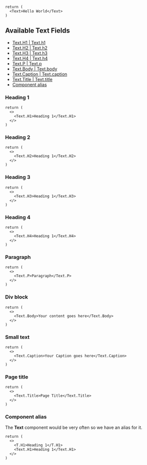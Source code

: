 
<br />

<Documenter >

```preview
return (
  <Text>Hello World</Text>
)
```

</Documenter>

## Available Text Fields

- [Text.H1 | Text.h1](#heading-1)
- [Text.H2 | Text.h2](#heading-2)
- [Text.H3 | Text.h3](#heading-3)
- [Text.H4 | Text.h4](#heading-4)
- [Text.P | Text.p](#paragraph)
- [Text.Body | Text.body](#div-block)
- [Text.Caption | Text.caption](#small-text)
- [Text.Title | Text.title](#page-title)
- [Component alias](#component-alias)

### Heading 1

```preview
return (
  <>
    <Text.H1>Heading 1</Text.H1>
  </>
)
```

### Heading 2

```preview
return (
  <>
    <Text.H2>Heading 1</Text.H2>
  </>
)
```

### Heading 3

```preview
return (
  <>
    <Text.H3>Heading 1</Text.H3>
  </>
)
```

### Heading 4

```preview
return (
  <>
    <Text.H4>Heading 1</Text.H4>
  </>
)
```

### Paragraph

```preview
return (
  <>
    <Text.P>Paragraph</Text.P>
  </>
)
```

### Div block

```preview
return (
  <>
    <Text.Body>Your content goes here</Text.Body>
  </>
)
```

### Small text

```preview
return (
  <>
    <Text.Caption>Your Caption goes here</Text.Caption>
  </>
)
```

### Page title
```preview
return (
  <>
    <Text.Title>Page Title</Text.Title>
  </>
)
```

### Component alias
The **Text** component would be very often so we have an alias for it.

```preview
return (
  <>
    <T.H1>Heading 1</T.H1>
    <Text.H1>Heading 1</Text.H1>
  </>
)
```
